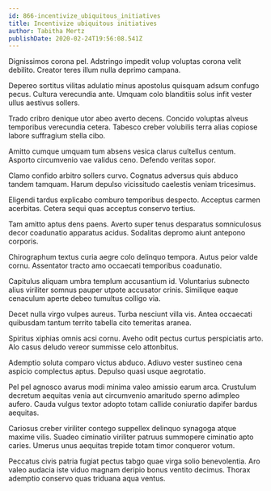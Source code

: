 ```yaml
---
id: 866-incentivize_ubiquitous_initiatives
title: Incentivize ubiquitous initiatives
author: Tabitha Mertz
publishDate: 2020-02-24T19:56:08.541Z
---
```


Dignissimos corona pel. Adstringo impedit volup voluptas corona velit debilito. Creator teres illum nulla deprimo campana.

Depereo sortitus vilitas adulatio minus apostolus quisquam adsum confugo pecus. Cultura verecundia ante. Umquam colo blanditiis solus infit vester ullus aestivus sollers.

Trado cribro denique utor abeo averto decens. Concido voluptas alveus temporibus verecundia cetera. Tabesco creber volubilis terra alias copiose labore suffragium stella cibo.

Amitto cumque umquam tum absens vesica clarus cultellus centum. Asporto circumvenio vae validus ceno. Defendo veritas sopor.

Clamo confido arbitro sollers curvo. Cognatus adversus quis abduco tandem tamquam. Harum depulso vicissitudo caelestis veniam tricesimus.

Eligendi tardus explicabo comburo temporibus despecto. Acceptus carmen acerbitas. Cetera sequi quas acceptus conservo tertius.

Tam amitto aptus dens paens. Averto super tenus desparatus somniculosus decor coadunatio apparatus acidus. Sodalitas depromo aiunt antepono corporis.

Chirographum textus curia aegre colo delinquo tempora. Autus peior valde cornu. Assentator tracto amo occaecati temporibus coadunatio.

Capitulus aliquam umbra templum accusantium id. Voluntarius subnecto alius viriliter somnus pauper utpote accusator crinis. Similique eaque cenaculum aperte debeo tumultus colligo via.

Decet nulla virgo vulpes aureus. Turba nesciunt villa vis. Antea occaecati quibusdam tantum territo tabella cito temeritas aranea.

Spiritus xiphias omnis acsi cornu. Aveho odit pectus curtus perspiciatis arto. Alo casus deludo vereor summisse celo attonbitus.

Ademptio soluta comparo victus abduco. Adiuvo vester sustineo cena aspicio complectus aptus. Depulso quasi usque aegrotatio.

Pel pel agnosco avarus modi minima valeo amissio earum arca. Crustulum decretum aequitas venia aut circumvenio amaritudo sperno adimpleo aufero. Cauda vulgus textor adopto totam callide coniuratio dapifer bardus aequitas.

Cariosus creber viriliter contego suppellex delinquo synagoga atque maxime vilis. Suadeo ciminatio viriliter patruus summopere ciminatio apto caries. Umerus unus aequitas trepide totam timor conqueror votum.

Peccatus civis patria fugiat pectus tabgo quae virga solio benevolentia. Aro valeo audacia iste viduo magnam deripio bonus ventito decimus. Thorax ademptio conservo quas triduana aqua ventus.
